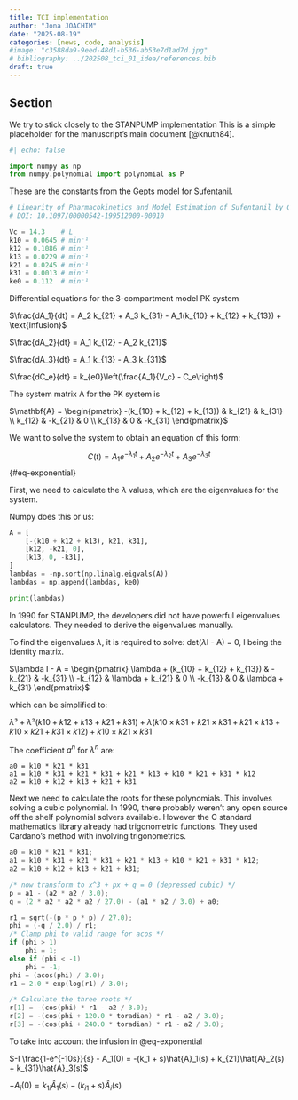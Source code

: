 ```yaml
---
title: TCI implementation
author: "Jona JOACHIM"
date: "2025-08-19"
categories: [news, code, analysis]
#image: "c3588da9-9eed-48d1-b536-ab53e7d1ad7d.jpg"
# bibliography: ../202508_tci_01_idea/references.bib
draft: true
---
```


## Section
We try to stick closely to the STANPUMP implementation
This is a simple placeholder for the manuscript's main document [@knuth84].

```python
#| echo: false

import numpy as np
from numpy.polynomial import polynomial as P
```

These are the constants from the Gepts model for Sufentanil.
```python
# Linearity of Pharmacokinetics and Model Estimation of Sufentanil by Gepts et al.
# DOI: 10.1097/00000542-199512000-00010

Vc = 14.3    # L
k10 = 0.0645 # min⁻¹
k12 = 0.1086 # min⁻¹
k13 = 0.0229 # min⁻¹
k21 = 0.0245 # min⁻¹
k31 = 0.0013 # min⁻¹
ke0 = 0.112  # min⁻¹
```

Differential equations for the 3-compartment model PK system

$\frac{dA_1}{dt} = A_2 k_{21} + A_3 k_{31} - A_1(k_{10} + k_{12} + k_{13}) + \text{Infusion}$

$\frac{dA_2}{dt} = A_1 k_{12} - A_2 k_{21}$

$\frac{dA_3}{dt} = A_1 k_{13} - A_3 k_{31}$

$\frac{dC_e}{dt} = k_{e0}\left(\frac{A_1}{V_c} - C_e\right)$

The system matrix A for the PK system is

$\mathbf{A} = \begin{pmatrix}
-(k_{10} + k_{12} + k_{13}) & k_{21} & k_{31} \\
k_{12} & -k_{21} & 0 \\
k_{13} & 0 & -k_{31}
\end{pmatrix}$

We want to solve the system to obtain an equation of this form:

$$
C(t) = A_1 e^{-\lambda_1 t} + A_2 e^{-\lambda_2 t} + A_3 e^{-\lambda_3 t}
$$ {#eq-exponential}


First, we need to calculate the $\lambda$ values, which are the eigenvalues for the system.

Numpy does this or us:

```python
A = [
    [-(k10 + k12 + k13), k21, k31],
    [k12, -k21, 0],
    [k13, 0, -k31],
]
lambdas = -np.sort(np.linalg.eigvals(A))
lambdas = np.append(lambdas, ke0)

print(lambdas)
```

In 1990 for STANPUMP, the developers did not have powerful eigenvalues calculators. They needed to derive the eigenvalues manually.

To find the eigenvalues $\lambda$, it is required to solve: det($\lambda$I - A) = 0, I being the identity matrix.

$\lambda I - A = \begin{pmatrix}
\lambda + (k_{10} + k_{12} + k_{13}) & -k_{21} & -k_{31} \\
-k_{12} & \lambda + k_{21} & 0 \\
-k_{13} & 0 & \lambda + k_{31}
\end{pmatrix}$

which can be simplified to:

$\lambda³ + \lambda²(k10+k12+k13+k21+k31) + \lambda(k10×k31 + k21×k31 + k21×k13 + k10×k21 + k31×k12) + k10×k21×k31$

The coefficient $a^n$ for $\lambda^n$ are:

```
a0 = k10 * k21 * k31
a1 = k10 * k31 + k21 * k31 + k21 * k13 + k10 * k21 + k31 * k12
a2 = k10 + k12 + k13 + k21 + k31
```


Next we need to calculate the roots for these polynomials.
This involves solving a cubic polynomial.
In 1990, there probably weren't any open source off the shelf polynomial solvers available.
However the C standard mathematics library already had trigonometric functions.
They used Cardano's method with involving trigonometrics.

```C
a0 = k10 * k21 * k31;
a1 = k10 * k31 + k21 * k31 + k21 * k13 + k10 * k21 + k31 * k12;
a2 = k10 + k12 + k13 + k21 + k31;

/* now transform to x^3 + px + q = 0 (depressed cubic) */
p = a1 - (a2 * a2 / 3.0);
q = (2 * a2 * a2 * a2 / 27.0) - (a1 * a2 / 3.0) + a0;

r1 = sqrt(-(p * p * p) / 27.0);
phi = (-q / 2.0) / r1;
/* Clamp phi to valid range for acos */
if (phi > 1)
    phi = 1;
else if (phi < -1)
    phi = -1;
phi = (acos(phi) / 3.0);
r1 = 2.0 * exp(log(r1) / 3.0);

/* Calculate the three roots */
r[1] = -(cos(phi) * r1 - a2 / 3.0);
r[2] = -(cos(phi + 120.0 * toradian) * r1 - a2 / 3.0);
r[3] = -(cos(phi + 240.0 * toradian) * r1 - a2 / 3.0);
```

To take into account the infusion in @eq-exponential

$-I \frac{1-e^{-10s}}{s} - A_1(0) = -(k_1 + s)\hat{A}_1(s) + k_{21}\hat{A}_2(s) + k_{31}\hat{A}_3(s)$

$-A_i(0) = k_{1i}\hat{A}_1(s) - (k_{i1} + s)\hat{A}_i(s)$